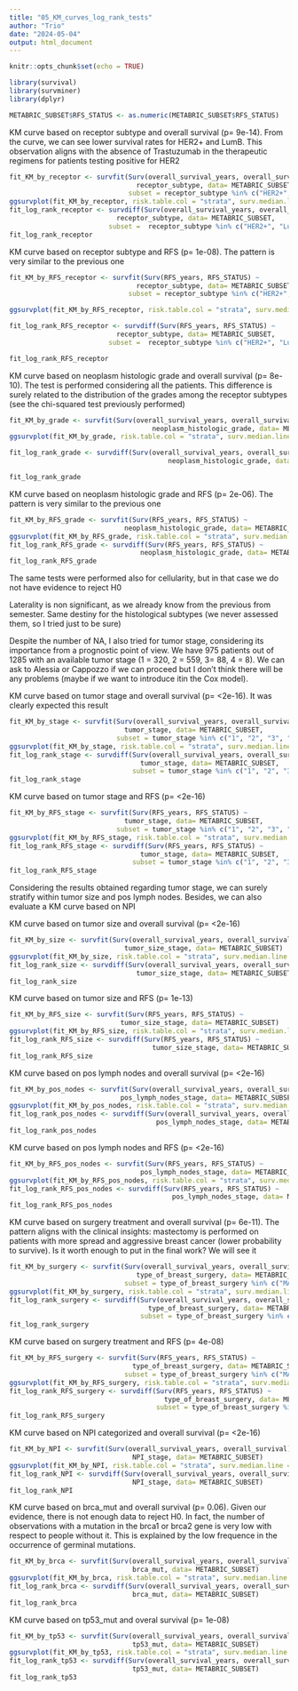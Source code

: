 ```yaml
---
title: "05_KM_curves_log_rank_tests"
author: "Trio"
date: "2024-05-04"
output: html_document
---
```


```r
knitr::opts_chunk$set(echo = TRUE)
```

```r
library(survival)
library(survminer)
library(dplyr)
```

```r
METABRIC_SUBSET$RFS_STATUS <- as.numeric(METABRIC_SUBSET$RFS_STATUS)
```

KM curve based on receptor subtype and overall survival (p= 9e-14). From the curve, we can see
lower survival rates for HER2+ and LumB. This observation aligns with the absence of Trastuzumab 
in the therapeutic regimens for patients testing positive for HER2

```r
fit_KM_by_receptor <- survfit(Surv(overall_survival_years, overall_survival) ~ 
                                receptor_subtype, data= METABRIC_SUBSET,
                              subset = receptor_subtype %in% c("HER2+", "LumA", "LumB", "TNBC"))
ggsurvplot(fit_KM_by_receptor, risk.table.col = "strata", surv.median.line = "hv", conf.int = FALSE) 
fit_log_rank_receptor <- survdiff(Surv(overall_survival_years, overall_survival) ~ 
                           receptor_subtype, data= METABRIC_SUBSET,
                         subset =  receptor_subtype %in% c("HER2+", "LumA", "LumB", "TNBC"))
fit_log_rank_receptor 
```
KM curve based on receptor subtype and RFS (p= 1e-08). The pattern is very similar
to the previous one


```r
fit_KM_by_RFS_receptor <- survfit(Surv(RFS_years, RFS_STATUS) ~ 
                                receptor_subtype, data= METABRIC_SUBSET,
                              subset = receptor_subtype %in% c("HER2+", "LumA", "LumB", "TNBC"))

ggsurvplot(fit_KM_by_RFS_receptor, risk.table.col = "strata", surv.median.line = "hv", conf.int = FALSE) 

fit_log_rank_RFS_receptor <- survdiff(Surv(RFS_years, RFS_STATUS) ~ 
                           receptor_subtype, data= METABRIC_SUBSET,
                         subset =  receptor_subtype %in% c("HER2+", "LumA", "LumB", "TNBC"))

fit_log_rank_RFS_receptor
```

KM curve based on neoplasm histologic grade and overall survival (p= 8e-10). 
The test is performed considering all the patients. This difference is surely related to
the distribution of the grades among the receptor subtypes (see the chi-squared test previously performed)

```r
fit_KM_by_grade <- survfit(Surv(overall_survival_years, overall_survival) ~ 
                                    neoplasm_histologic_grade, data= METABRIC_SUBSET)
ggsurvplot(fit_KM_by_grade, risk.table.col = "strata", surv.median.line = "hv", conf.int = FALSE) 

fit_log_rank_grade <- survdiff(Surv(overall_survival_years, overall_survival) ~ 
                                        neoplasm_histologic_grade, data= METABRIC_SUBSET)

fit_log_rank_grade
```

KM curve based on neoplasm histologic grade and RFS (p= 2e-06). The pattern is very similar
to the previous one

```r
fit_KM_by_RFS_grade <- survfit(Surv(RFS_years, RFS_STATUS) ~ 
                             neoplasm_histologic_grade, data= METABRIC_SUBSET)
ggsurvplot(fit_KM_by_RFS_grade, risk.table.col = "strata", surv.median.line = "hv", conf.int = FALSE) 
fit_log_rank_RFS_grade <- survdiff(Surv(RFS_years, RFS_STATUS) ~ 
                                 neoplasm_histologic_grade, data= METABRIC_SUBSET)
fit_log_rank_RFS_grade
```

The same tests were performed also for cellularity, but in that case we do not have 
evidence to reject H0

Laterality is non significant, as we already know from the previous from semester.
Same destiny for the histological subtypes (we never assessed them, so I tried just to be sure)




Despite the number of NA, I also tried for tumor stage, considering its importance
from a prognostic point of view. We have 975 patients out of 1285 with an available tumor stage
(1 = 320, 2 = 559, 3= 88, 4 = 8). We can ask to Alessia or Cappozzo if we can proceed
but I don't think there will be any problems (maybe if we want to introduce itin the Cox model). 

KM curve based on tumor stage and overall survival (p= <2e-16). It was clearly expected this result

```r
fit_KM_by_stage <- survfit(Surv(overall_survival_years, overall_survival) ~ 
                             tumor_stage, data= METABRIC_SUBSET,
                           subset = tumor_stage %in% c("1", "2", "3", "4"))
ggsurvplot(fit_KM_by_stage, risk.table.col = "strata", surv.median.line = "hv", conf.int = FALSE) 
fit_log_rank_stage <- survdiff(Surv(overall_survival_years, overall_survival) ~ 
                                 tumor_stage, data= METABRIC_SUBSET,
                               subset = tumor_stage %in% c("1", "2", "3", "4"))
fit_log_rank_stage
```
KM curve based on tumor stage and RFS (p= <2e-16)

```r
fit_KM_by_RFS_stage <- survfit(Surv(RFS_years, RFS_STATUS) ~ 
                             tumor_stage, data= METABRIC_SUBSET,
                           subset = tumor_stage %in% c("1", "2", "3", "4"))
ggsurvplot(fit_KM_by_RFS_stage, risk.table.col = "strata", surv.median.line = "hv", conf.int = FALSE) 
fit_log_rank_RFS_stage <- survdiff(Surv(RFS_years, RFS_STATUS) ~ 
                                 tumor_stage, data= METABRIC_SUBSET,
                               subset = tumor_stage %in% c("1", "2", "3", "4"))
fit_log_rank_RFS_stage

```

Considering the results obtained regarding tumor stage, we can surely stratify 
within tumor size and pos lymph nodes. Besides, we can also evaluate a KM curve based on NPI


KM curve based on tumor size and overall survival (p= <2e-16)
```r
fit_KM_by_size <- survfit(Surv(overall_survival_years, overall_survival) ~ 
                             tumor_size_stage, data= METABRIC_SUBSET)
ggsurvplot(fit_KM_by_size, risk.table.col = "strata", surv.median.line = "hv", conf.int = FALSE) 
fit_log_rank_size <- survdiff(Surv(overall_survival_years, overall_survival) ~ 
                                tumor_size_stage, data= METABRIC_SUBSET)
fit_log_rank_size
```
KM curve based on tumor size and RFS (p= 1e-13)

```r
fit_KM_by_RFS_size <- survfit(Surv(RFS_years, RFS_STATUS) ~ 
                            tumor_size_stage, data= METABRIC_SUBSET)
ggsurvplot(fit_KM_by_RFS_size, risk.table.col = "strata", surv.median.line = "hv", conf.int = FALSE) 
fit_log_rank_RFS_size <- survdiff(Surv(RFS_years, RFS_STATUS) ~ 
                                    tumor_size_stage, data= METABRIC_SUBSET)
fit_log_rank_RFS_size
```
KM curve based on pos lymph nodes and overall survival (p= <2e-16)

```r
fit_KM_by_pos_nodes <- survfit(Surv(overall_survival_years, overall_survival) ~ 
                            pos_lymph_nodes_stage, data= METABRIC_SUBSET)
ggsurvplot(fit_KM_by_pos_nodes, risk.table.col = "strata", surv.median.line = "hv", conf.int = FALSE) 
fit_log_rank_pos_nodes <- survdiff(Surv(overall_survival_years, overall_survival) ~ 
                                     pos_lymph_nodes_stage, data= METABRIC_SUBSET)
fit_log_rank_pos_nodes
```

KM curve based on pos lymph nodes and RFS (p= <2e-16)

```r
fit_KM_by_RFS_pos_nodes <- survfit(Surv(RFS_years, RFS_STATUS) ~ 
                                 pos_lymph_nodes_stage, data= METABRIC_SUBSET)
ggsurvplot(fit_KM_by_RFS_pos_nodes, risk.table.col = "strata", surv.median.line = "hv", conf.int = FALSE) 
fit_log_rank_RFS_pos_nodes <- survdiff(Surv(RFS_years, RFS_STATUS) ~ 
                                         pos_lymph_nodes_stage, data= METABRIC_SUBSET)
fit_log_rank_RFS_pos_nodes
```

KM curve based on surgery treatment and overall survival (p= 6e-11). The pattern aligns with the clinical insights: mastectomy is performed on patients with more spread and aggressive breast cancer (lower probability to survive). Is it worth enough to put in the final work? We will see it

```r
fit_KM_by_surgery <- survfit(Surv(overall_survival_years, overall_survival) ~ 
                                type_of_breast_surgery, data= METABRIC_SUBSET,
                             subset = type_of_breast_surgery %in% c("MASTECTOMY", "BREAST CONSERVING"))
ggsurvplot(fit_KM_by_surgery, risk.table.col = "strata", surv.median.line = "hv", conf.int = FALSE) 
fit_log_rank_surgery <- survdiff(Surv(overall_survival_years, overall_survival) ~ 
                                   type_of_breast_surgery, data= METABRIC_SUBSET,
                                 subset = type_of_breast_surgery %in% c("MASTECTOMY", "BREAST CONSERVING"))
fit_log_rank_surgery
```
KM curve based on surgery treatment and RFS (p= 4e-08)

```r
fit_KM_by_RFS_surgery <- survfit(Surv(RFS_years, RFS_STATUS) ~ 
                               type_of_breast_surgery, data= METABRIC_SUBSET,
                             subset = type_of_breast_surgery %in% c("MASTECTOMY", "BREAST CONSERVING"))
ggsurvplot(fit_KM_by_RFS_surgery, risk.table.col = "strata", surv.median.line = "hv", conf.int = FALSE) 
fit_log_rank_RFS_surgery <- survdiff(Surv(RFS_years, RFS_STATUS) ~ 
                                       type_of_breast_surgery, data= METABRIC_SUBSET,
                                     subset = type_of_breast_surgery %in% c("MASTECTOMY", "BREAST CONSERVING"))
fit_log_rank_RFS_surgery
```
KM curve based on NPI categorized and overall survival (p= <2e-16)

```r
fit_KM_by_NPI <- survfit(Surv(overall_survival_years, overall_survival) ~ 
                               NPI_stage, data= METABRIC_SUBSET)
ggsurvplot(fit_KM_by_NPI, risk.table.col = "strata", surv.median.line = "hv", conf.int = FALSE) 
fit_log_rank_NPI <- survdiff(Surv(overall_survival_years, overall_survival) ~ 
                               NPI_stage, data= METABRIC_SUBSET)
fit_log_rank_NPI
```

KM curve based on brca_mut and overall survival (p= 0.06). Given our evidence, there is not enough data to reject H0. In fact, the number of observations with a mutation in the brca1 or brca2 gene is very low with respect to people without it. This is explained by the low frequence in the occurrence of germinal mutations.

```r

fit_KM_by_brca <- survfit(Surv(overall_survival_years, overall_survival) ~ 
                               brca_mut, data= METABRIC_SUBSET)
ggsurvplot(fit_KM_by_brca, risk.table.col = "strata", surv.median.line = "hv", conf.int = FALSE) 
fit_log_rank_brca <- survdiff(Surv(overall_survival_years, overall_survival) ~ 
                               brca_mut, data= METABRIC_SUBSET)
fit_log_rank_brca
```
KM curve based on tp53_mut and overal survival (p= 1e-08)

```r
fit_KM_by_tp53 <- survfit(Surv(overall_survival_years, overall_survival) ~ 
                               tp53_mut, data= METABRIC_SUBSET)
ggsurvplot(fit_KM_by_tp53, risk.table.col = "strata", surv.median.line = "hv", conf.int = FALSE) 
fit_log_rank_tp53 <- survdiff(Surv(overall_survival_years, overall_survival) ~ 
                               tp53_mut, data= METABRIC_SUBSET)
fit_log_rank_tp53
```




